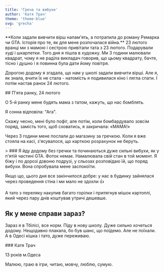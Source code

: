 ```yaml
---
title: 'Греча та вибухи'
author: 'Катя Трач'
theme: 'theme-blue'
svg: 'grecha'
---
```


<Heading
  img="/images/kate/kate.jpg"
  photoLeft
/>

<Medium>
  **Коли задали вивчити вірш напам'ять, а потрапила до роману Ремарка чи GTA. Історія про те, як для мене розпочалася війна.**
</Medium>


<HorizontalPhoto src="/images/kate/kate-sasha.jpg" photoDescription='Ми з сестрою'>
  23 лютого вранці ми з мамою і сестрою привітали тата з 23 лютого. Подарували худі і шкарпетки. Того дня я пішла в художку. Ми 3 години малювали квадрат, чому я не раділа викладач говорив, що цьому квадрату, бачте, тісно і душно і я повинна була дати йому повітря.

  Дорогою додому я згадала, що нам у школі задали вивчити вірші. Але я, як знала, вчити їх не стала - натомість я подивилася кіно і лягла спати. І потім настав ранок 24 лютого.
</HorizontalPhoto>

<Medium>
  ## П'ята ранку, 24 лютого

  О 5-й ранку мене будять мама з татом, кажуть, що нас бомблять.

  Я сонна відповіла: "Ага".

  Скажу чесно, мені було пофіг, але потім, коли бомбардувало зовсім поряд, замість того, щоб сховатись, я закричала: «МАМА!»

  Через 3 години мене послали до магазину за гречкою. Коли я вже стояла на касі, з'ясувалося, що карткою розрахунок не беруть.
</Medium>

<Large>
  > ### Я йду додому без гречки та починаються дуже сильні вибухи, як у п'ятій частині GTA.

  <PhotoAndText src='/images/kate/illustration.svg'>
    Фоток немає. Намалювала свій стан в той момент.
  </PhotoAndText>

</Large>

<Medium>
  Я біжу і по дорозі дзвоню подрузі, у сльозах розповідаю їй, що поряд вибухи. Вона спробувала мене заспокоїти.

  Якщо що, цього дня все закінчилося добре: у нас в будинку зайнялася через проведення стіна і ми мало не здохли 👍

  А тато з переляку накупив багато горілки і притягнув мішок картоплі, який через пару днів коштував утричі дешевше.

  ## Як у мене справи зараз?

  Зараз я в Тбілісі, все норм. Піду в нову школу. Дуже сильно хочеться додому. Нещодавно плакала, бо був шанс, що поїдемо. Але не поїхали. А в Одесі кішка і тато, дуже переживаю.
</Medium>

<AuthorCard src='/images/kate/kate2.jpg'>
  ### Катя Трач

  13 років м.Одеса

  Малюю, граю в ігри, читаю, мовчу, люблю, сумую.
</AuthorCard>
